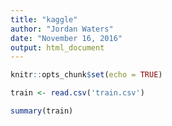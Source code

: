 ```yaml
---
title: "kaggle"
author: "Jordan Waters"
date: "November 16, 2016"
output: html_document
---
```


```r
knitr::opts_chunk$set(echo = TRUE)
```

```r
train <- read.csv('train.csv')

summary(train)

```

